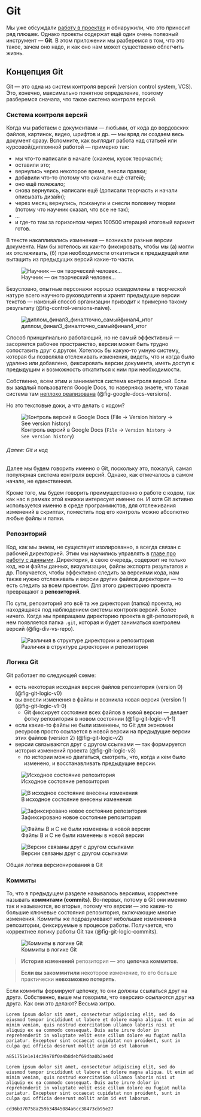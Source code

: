 # Git {#appendix-git}

:::{.intro}
Мы уже обсуждали [работу в проектах](r-data.qmd#r-data-rstudioprojects) и обнаружили, что это приносит ряд плюшек. Однако проекты содержат ещё один очень полезный инструмент --- **Git**. В этом приложении мы разберемся в том, что это такое, зачем оно надо, и как оно нам может существенно облегчить жизнь.
:::

## Концепция Git {#appendix-git-whatisigt}

Git --- это одна из систем контроля версий (version control system, VCS). Это, конечно, максимально понятное определение, поэтому разберемся сначала, что такое система контроля версий.



### Система контроля версий {#appendix-git-vcs}

Когда мы работаем с документами --- любыми, от кода до вордовских файлов, картинок, видео, шрифтов и др. --- мы вряд ли создаем весь документ сразу. Вспомните, как выглядит работа над статьей или курсовой/дипломной работой --- примерно так:

* мы что-то написали в начале (скажем, кусок теорчасти);
* оставили это;
* вернулись через некоторое время, внесли правки;
* добавили что-то (потому что скачали ещё статей);
* оно ещё полежало;
* снова вернулись, написали ещё (дописали теорчасть и начали описывать дизайн);
* через месяц вернулись, психанули и снесли половину теории (потому что научник сказал, что все не так);
* ...
* и где-то там за горизонтом через 100500 итераций итоговый вариант готов.

В тексте накапливались изменения --- возникали разные версии документа. Нам бы хотелось их как-то фиксировать, чтобы мы (а) могли их отслеживать, (б) при необходимости откатиться к предыдущей или вытащить из предыдущих версий какие-то части.

![Научник --- он творческий человек...](img/appendix-git/advisor-suggestions.png)

Безусловно, опытные персонажи хорошо осведомлены в творческой натуре всего научного руководителя и хранят предыдущие версии текстов --- наивный способ организации приводит к примерно такому результату (@fig-control-versions-naive).

![диплом_финал3_финалточно_самыйфинал4_итог](img/appendix-git/control-versions-naive.png){#fig-control-versions-naive}

Способ принципиально работающий, но не самый эффективный --- засоряется рабочее пространство, версии может быть трудно сопоставить друг с другом. Хотелось бы какую-то умную систему, которая бы позволяла отслеживать изменения, видеть, что и когда было удалено или добавлено, фиксировать версии документа, иметь доступ к предыдущим и возможность откатиться к ним при необходимости.

Собственно, всем этим и занимается система контроля версий. Если вы заядлый пользователя Google Docs, то наверняка знаете, что такая система там [неплохо реализована](https://support.google.com/docs/answer/190843) (@fig-google-docs-versions). 

Но это текстовые доки, а что делать с кодом?

![Контроль версий в Google Docs (`File` → `Version history` → `See version history`)](img/appendix-git/google-docs-versions.png){#fig-google-docs-versions}


:::{.callout-note}
###### Далее: Git и код

Далее мы будем говорить именно о Git, поскольку это, пожалуй, самая популярная система контроля версий. Однако, как отмечалось в самом начале, не единственная.

Кроме того, мы будем говорить преимущественно о работе с кодом, так как нас в рамках этой книжки интересует именно он. И хотя Git активно используется именно в среде программистов, для отслеживания изменений в скриптах, поместить под его контроль можно абсолютно любые файлы и папки.
:::



### Репозиторий {#appendix-git-repo}

Код, как мы знаем, не существует изолированно, а всегда связан с рабочей директорией. Этим мы научились управлять в [главе про работу с данными](r-data.qmd). Директория, в свою очередь, содержит не только код, но и файлы данных, визуализации, файлы экспорта результатов и др. Получается, чтобы эффективно следить за версиями кода, нам также нужно отслеживать и версии других файлов директории --- то есть следить за всем проектом. Для этого директорию проекта превращают в **репозиторий**.

По сути, репозиторий это всё та же директория (папка) проекта, но находящаяся под наблюдением системы контроля версий. Более ничего. Когда мы превращаем директорию проекта в git-репозиторий, в нем появляется папка `.git`, которая и будет заниматься контролем версий (@fig-div-vs-repo).

![Различия в структуре директории и репозитория](img/appendix-git/div-vs-repo.png){#fig-div-vs-repo}



### Логика Git {#appendix-git-logic}

Git работает по следующей схеме:

* есть некоторая исходная версия файлов репозитория (version 0) (@fig-git-logic-v0)
* вы внесли изменения в файлы и возникла новая версия (version 1) (@fig-git-logic-v1-0)
    * Git фиксирует состояния всех файлов в новой версии --- делает фотку репозитория в новом состоянии (@fig-git-logic-v1-1)
* если какие-то файлы не были изменены, то Git для экономии ресурсов просто ссылается в новой версии на предыдущие версии этих файлов (version 2) (@fig-git-logic-v2)
* версии связываются друг с другом ссылками --- так формируется история изменений проекта (@fig-git-logic-v3)
    * по истории можно двигаться, смотреть, что, когда и кем было изменено, и восстанавливать предыдущие версии.

:::{#fig-git-logic layout="[[1,1], [1,1], [1]]"}

![Исходное состояние репозитория](img/appendix-git/git-logic-v0.png){#fig-git-logic-v0}

![В исходное состояние внесены изменения](img/appendix-git/git-logic-v1-0.png){#fig-git-logic-v1-0}

![Зафиксировано новое состояние репозитория](img/appendix-git/git-logic-v1-1.png){#fig-git-logic-v1-1}

![Файлы B и C не были изменены в новой версии](img/appendix-git/git-logic-v2.png){#fig-git-logic-v2}

![Версии связаны друг с другом ссылками](img/appendix-git/git-logic-v3.png){#fig-git-logic-v3}

Общая логика версионирования в Git

:::



### Коммиты {#appendix-git-commits}

То, что в предыдущем разделе называлось версиями, корректнее называть **коммитами (commits)**. Во-первых, потому в Git они именно так и называются, во вторых, потому что _версии_ --- это какие-то большие ключевые состояния репозитория, включающие многие изменения. Коммиты же подразумевают небольшие изменения в репозитории, фиксируемые в процессе работы. Получается, что корректнее логику работы Git так (@fig-git-logic-commits).

![Коммиты в логике Git](img/appendix-git/git-logic-commits.png){#fig-git-logic-commits}

> **История изменений** репозитория --- это **цепочка коммитов**.

> **Если вы закоммитили** некоторое изменение, то его больше практически **невозможно потерять**.

Если коммиты формируют цепочку, то они должны ссылаться друг на друга. Собственно, выше мы говорили, что «версии» ссылаются друг на друга. Как они это делают? Весьма хитро.

```
Lorem ipsum dolor sit amet, consectetur adipiscing elit, sed do eiusmod tempor incididunt ut labore et dolore magna aliqua. Ut enim ad minim veniam, quis nostrud exercitation ullamco laboris nisi ut aliquip ex ea commodo consequat. Duis aute irure dolor in reprehenderit in voluptate velit esse cillum dolore eu fugiat nulla pariatur. Excepteur sint occaecat cupidatat non proident, sunt in culpa qui officia deserunt mollit anim id est laborum
```

```
a851751e1e14c39a78f0a4b8debf69dba0b2ae0d
```

```
Lorem ipsum dolor sit amet, consectetur adipiscing elit, sed do eiusmod tempor incididunt ut labore et dolore magna aliqua. Ut enim ad minim veniam, quis nostrud exercitation ullamco laboris nisi ut aliquip ex ea commodo consequat. Duis aute irure dolor in reprehenderit in voluptate velit esse cillum dolore eu fugiat nulla pariatur. Excepteur sint occaecat cupidatat non proident, sunt in culpa qui officia deserunt mollit anim id est laborum.
```

```
cd36b370758a259b34845084a6cc38473cb95e27
```



